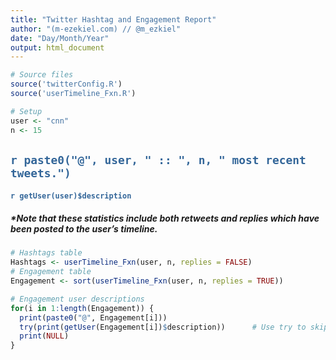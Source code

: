 ```yaml
---
title: "Twitter Hashtag and Engagement Report"
author: "(m-ezekiel.com) // @m_ezkiel"
date: "Day/Month/Year"
output: html_document
---
```


```r
# Source files
source('twitterConfig.R')
source('userTimeline_Fxn.R')
```

```r
# Setup
user <- "cnn"
n <- 15
```


## <span style="color:#336699">`r paste0("@", user, " :: ", n, " most recent tweets.")`</span>
#### <span style="color:#336699">`r getUser(user)$description`</span>

##### *Note that these statistics include both retweets and replies which have been posted to the user's timeline.

```r
# Hashtags table
Hashtags <- userTimeline_Fxn(user, n, replies = FALSE)
# Engagement table
Engagement <- sort(userTimeline_Fxn(user, n, replies = TRUE))

# Engagement user descriptions
for(i in 1:length(Engagement)) {
  print(paste0("@", Engagement[i]))
  try(print(getUser(Engagement[i])$description))      # Use try to skip errors
  print(NULL)
}
```


